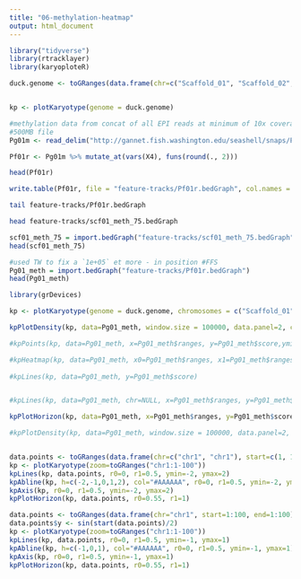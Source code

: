 ```yaml
---
title: "06-methylation-heatmap"
output: html_document
---
```




```r
library("tidyverse")
library(rtracklayer)
library(karyoploteR)
```


```r

duck.genome <- toGRanges(data.frame(chr=c("Scaffold_01", "Scaffold_02", "Scaffold_03", "Scaffold_04", "Scaffold_05", "Scaffold_06", "Scaffold_07", "Scaffold_08", "Scaffold_09", "Scaffold_10", "Scaffold_11", "Scaffold_12", "Scaffold_13", "Scaffold_14", "Scaffold_15", "Scaffold_16", "Scaffold_17", "Scaffold_18" ), start=c(1, 1, 1, 1, 1, 1, 1, 1, 1, 1, 1, 1, 1, 1, 1, 1, 1, 1 ), end=c(89643857,	69596280,	57743597, 65288255, 67248332, 61759565, 43120122, 61151155, 38581958, 53961475, 51449921, 50438331, 44396874, 45393038, 47938513, 31980953, 34923512,	27737463)))


kp <- plotKaryotype(genome = duck.genome)

```

```r
#methylation data from concat of all EPI reads at minimum of 10x coverage
#500MB file
Pg01m <- read_delim("http://gannet.fish.washington.edu/seashell/snaps/Pg01.txt", delim = " ", col_names = FALSE)

```
```r
Pf01r <- Pg01m %>% mutate_at(vars(X4), funs(round(., 2)))

```



```r
head(Pf01r)
```




```r
write.table(Pf01r, file = "feature-tracks/Pf01r.bedGraph", col.names = FALSE, row.names = FALSE, quote = FALSE, sep = "\t")

```


```bash
tail feature-tracks/Pf01r.bedGraph
```



```bash
head feature-tracks/scf01_meth_75.bedGraph
```


```r
scf01_meth_75 = import.bedGraph("feature-tracks/scf01_meth_75.bedGraph")
head(scf01_meth_75)
```

```r
#used TW to fix a `1e+05` et more - in position #FFS
Pg01_meth = import.bedGraph("feature-tracks/Pf01r.bedGraph")
head(Pg01_meth)
```



```r
library(grDevices)
```




```r
kp <- plotKaryotype(genome = duck.genome, chromosomes = c("Scaffold_01"), plot.type=1)

kpPlotDensity(kp, data=Pg01_meth, window.size = 100000, data.panel=2, col="lightgrey", r0=0, r1=1.5) 

#kpPoints(kp, data=Pg01_meth, x=Pg01_meth$ranges, y=Pg01_meth$score,ymin=NULL, ymax=100, data.panel=1, r0=NULL, r1=NULL, col=adjustcolor("dark blue"), pch=".", cex=1)

#kpHeatmap(kp, data=Pg01_meth, x0=Pg01_meth$ranges, x1=Pg01_meth$ranges, y=Pg01_meth$score, ymin = 90, ymax = 100, r0=0.8, r1=1, color=c("orange", "black", "purple", "green"))
  
#kpLines(kp, data=Pg01_meth, y=Pg01_meth$score)


#kpLines(kp, data=Pg01_meth, chr=NULL, x=Pg01_meth$ranges, y=Pg01_meth$score, ymin=NULL, ymax=NULL, data.panel=1, r0=NULL, r1=NULL)

kpPlotHorizon(kp, data=Pg01_meth, x=Pg01_meth$ranges, y=Pg01_meth$score, col="redblue6")

#kpPlotDensity(kp, data=Pg01_meth, window.size = 100000, data.panel=2, col="lightgrey", r0=0, r1=1.5) 



```


```r
data.points <- toGRanges(data.frame(chr=c("chr1", "chr1"), start=c(1, 100), end=c(1, 100), y=c(-2, 2)))
kp <- plotKaryotype(zoom=toGRanges("chr1:1-100"))
kpLines(kp, data.points, r0=0, r1=0.5, ymin=-2, ymax=2)
kpAbline(kp, h=c(-2,-1,0,1,2), col="#AAAAAA", r0=0, r1=0.5, ymin=-2, ymax=2)
kpAxis(kp, r0=0, r1=0.5, ymin=-2, ymax=2)
kpPlotHorizon(kp, data.points, r0=0.55, r1=1)
```


```r
data.points <- toGRanges(data.frame(chr="chr1", start=1:100, end=1:100))
data.points$y <- sin(start(data.points)/2)
kp <- plotKaryotype(zoom=toGRanges("chr1:1-100"))
kpLines(kp, data.points, r0=0, r1=0.5, ymin=-1, ymax=1)
kpAbline(kp, h=c(-1,0,1), col="#AAAAAA", r0=0, r1=0.5, ymin=-1, ymax=1)
kpAxis(kp, r0=0, r1=0.5, ymin=-1, ymax=1)
kpPlotHorizon(kp, data.points, r0=0.55, r1=1)
```


